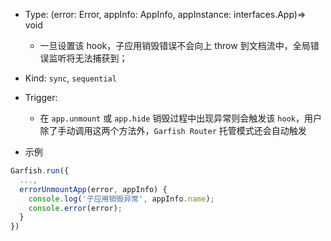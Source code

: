 
- Type: <Highlight> (error: Error, appInfo: AppInfo, appInstance: interfaces.App)=> void </Highlight>
  - 一旦设置该 hook，子应用销毁错误不会向上 throw 到文档流中，全局错误监听将无法捕获到；
- Kind: `sync`, `sequential`
- Trigger:

  - 在 `app.unmount` 或 `app.hide` 销毁过程中出现异常则会触发该 `hook`，用户除了手动调用这两个方法外，`Garfish Router` 托管模式还会自动触发

- 示例

```ts
Garfish.run({
  ...,
  errorUnmountApp(error, appInfo) {
    console.log('子应用销毁异常', appInfo.name);
    console.error(error);
  }
})
```
